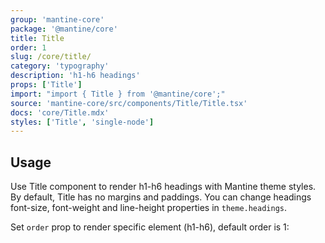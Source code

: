 ```yaml
---
group: 'mantine-core'
package: '@mantine/core'
title: Title
order: 1
slug: /core/title/
category: 'typography'
description: 'h1-h6 headings'
props: ['Title']
import: "import { Title } from '@mantine/core';"
source: 'mantine-core/src/components/Title/Title.tsx'
docs: 'core/Title.mdx'
styles: ['Title', 'single-node']
---
```



## Usage

Use Title component to render h1-h6 headings with Mantine theme styles.
By default, Title has no margins and paddings.
You can change headings font-size, font-weight and line-height properties in `theme.headings`.

Set `order` prop to render specific element (h1-h6), default order is 1:

<Demo data={TitleDemos.usage} />
